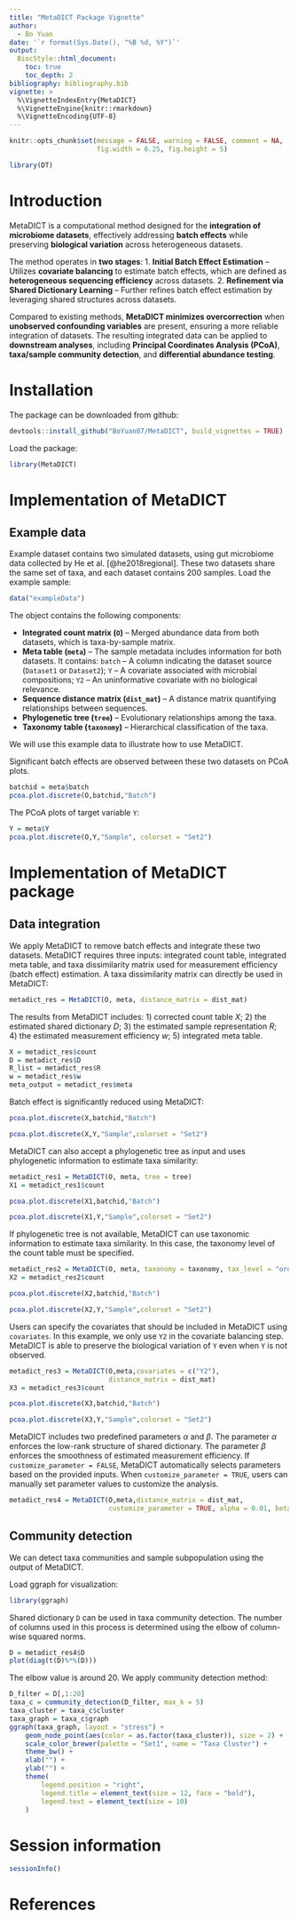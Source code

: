 ```yaml
---
title: "MetaDICT Package Vignette"
author: 
  - Bo Yuan
date: '`r format(Sys.Date(), "%B %d, %Y")`'
output:
  BiocStyle::html_document:
    toc: true
    toc_depth: 2
bibliography: bibliography.bib
vignette: >
  %\VignetteIndexEntry{MetaDICT}
  %\VignetteEngine{knitr::rmarkdown}
  %\VignetteEncoding{UTF-8}
---
```


```r
knitr::opts_chunk$set(message = FALSE, warning = FALSE, comment = NA, 
                      fig.width = 6.25, fig.height = 5)

library(DT)
```


# Introduction

MetaDICT is a computational method designed for the **integration of microbiome datasets**, effectively addressing **batch effects** while preserving **biological variation** across heterogeneous datasets.  

The method operates in **two stages**:
1. **Initial Batch Effect Estimation** – Utilizes **covariate balancing** to estimate batch effects, which are defined as **heterogeneous sequencing efficiency** across datasets.
2. **Refinement via Shared Dictionary Learning** – Further refines batch effect estimation by leveraging shared structures across datasets.  

Compared to existing methods, **MetaDICT minimizes overcorrection** when **unobserved confounding variables** are present, ensuring a more reliable integration of datasets. The resulting integrated data can be applied to **downstream analyses**, including **Principal Coordinates Analysis (PCoA)**, **taxa/sample community detection**, and **differential abundance testing**.

# Installation

The package can be downloaded from github:

```r
devtools::install_github("BoYuan07/MetaDICT", build_vignettes = TRUE)
```

Load the package:

```r
library(MetaDICT)
```

# Implementation of MetaDICT

## Example data

Example dataset contains two simulated datasets, using gut microbiome data collected by He et al. [@he2018regional]. These two datasets share the same set of taxa, and each dataset contains 200 samples. Load the example sample:

```r
data("exampleData")
```

The object contains the following components:  

- **Integrated count matrix (`O`)** – Merged abundance data from both datasets, which is taxa-by-sample matrix.  
- **Meta table (`meta`)** – The sample metadata includes information for both datasets. It contains:  `batch` – A column indicating the dataset source (`Dataset1` or `Dataset2`); `Y` – A covariate associated with microbial compositions; `Y2` – An uninformative covariate with no biological relevance. 
- **Sequence distance matrix (`dist_mat`)** – A distance matrix quantifying relationships between sequences.  
- **Phylogenetic tree (`tree`)** – Evolutionary relationships among the taxa.  
- **Taxonomy table (`taxonomy`)** – Hierarchical classification of the taxa.  

We will use this example data to illustrate how to use MetaDICT.

Significant batch effects are observed between these two datasets on PCoA plots.

```r
batchid = meta$batch
pcoa.plot.discrete(O,batchid,"Batch")
```

The PCoA plots of target variable `Y`:

```r
Y = meta$Y
pcoa.plot.discrete(O,Y,"Sample", colorset = "Set2")
```

# Implementation of MetaDICT package

## Data integration

We apply MetaDICT to remove batch effects and integrate these two datasets. MetaDICT requires three inputs: integrated count table, integrated meta table, and taxa dissimilarity matrix used for measurement efficiency (batch effect) estimation. A taxa dissimilarity matrix can directly be used in MetaDICT:

```r
metadict_res = MetaDICT(O, meta, distance_matrix = dist_mat)
```

The results from MetaDICT includes: 
1) corrected count table $X$; 
2) the estimated shared dictionary $D$; 
3) the estimated sample representation $R$;  
4) the estimated measurement efficiency $w$; 
5) integrated meta table.

```r
X = metadict_res$count
D = metadict_res$D
R_list = metadict_res$R
w = metadict_res$w
meta_output = metadict_res$meta
```

Batch effect is significantly reduced using MetaDICT:

```r
pcoa.plot.discrete(X,batchid,"Batch")
```

```r
pcoa.plot.discrete(X,Y,"Sample",colorset = "Set2")
```


MetaDICT can also accept a phylogenetic tree as input and uses phylogenetic information to estimate taxa similarity:

```r
metadict_res1 = MetaDICT(O, meta, tree = tree)
X1 = metadict_res1$count
```

```r
pcoa.plot.discrete(X1,batchid,"Batch")
```

```r
pcoa.plot.discrete(X1,Y,"Sample",colorset = "Set2")
```

If phylogenetic tree is not available, MetaDICT can use taxonomic information to estimate taxa similarity. In this case, the taxonomy level of the count table must be specified.

```r
metadict_res2 = MetaDICT(O, meta, taxonomy = taxonomy, tax_level = "order")
X2 = metadict_res2$count
```
```r
pcoa.plot.discrete(X2,batchid,"Batch")
```

```r
pcoa.plot.discrete(X2,Y,"Sample",colorset = "Set2")
```


Users can specify the covariates that should be included in MetaDICT using `covariates`. In this example, we only use   `Y2` in the covariate balancing step. MetaDICT is able to preserve the biological variation of `Y` even when `Y` is not observed.

```r
metadict_res3 = MetaDICT(O,meta,covariates = c("Y2"), 
                         distance_matrix = dist_mat)
X3 = metadict_res3$count
```
```r
pcoa.plot.discrete(X3,batchid,"Batch")
```

```r
pcoa.plot.discrete(X3,Y,"Sample",colorset = "Set2")
```


MetaDICT includes two predefined parameters $\alpha$ and $\beta$. The parameter $\alpha$ enforces the low-rank structure of shared dictionary. The parameter $\beta$ enforces the smoothness of estimated measurement efficiency. If `customize_parameter = FALSE`, MetaDICT automatically selects parameters based on the provided inputs. When `customize_parameter = TRUE`, users can manually set parameter values to customize the analysis.

```r
metadict_res4 = MetaDICT(O,meta,distance_matrix = dist_mat,
                         customize_parameter = TRUE, alpha = 0.01, beta = 0.1)
```


## Community detection

We can detect taxa communities and sample subpopulation using the output of MetaDICT. 

Load ggraph for visualization:

```r
library(ggraph)
```


Shared dictionary `D` can be used in taxa community detection. The number of columns used in this process is determined using the elbow of column-wise squared norms.

```r
D = metadict_res4$D
plot(diag(t(D)%*%(D)))
```

The elbow value is around 20. We apply community detection method:

```r
D_filter = D[,1:20]
taxa_c = community_detection(D_filter, max_k = 5)
taxa_cluster = taxa_c$cluster
taxa_graph = taxa_c$graph
ggraph(taxa_graph, layout = "stress") +  
    geom_node_point(aes(color = as.factor(taxa_cluster)), size = 2) +  
    scale_color_brewer(palette = "Set1", name = "Taxa Cluster") + 
    theme_bw() +
    xlab("") +
    ylab("") +
    theme(
        legend.position = "right",  
        legend.title = element_text(size = 12, face = "bold"),  
        legend.text = element_text(size = 10)  
    )
```


# Session information

```r
sessionInfo()
```

# References
